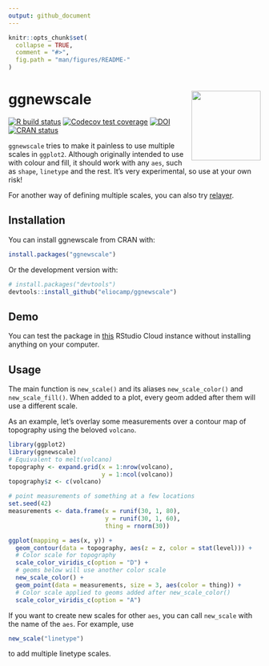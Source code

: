 ```yaml
---
output: github_document
---
```


<!-- README.md is generated from README.Rmd. Please edit that file -->

```r
knitr::opts_chunk$set(
  collapse = TRUE,
  comment = "#>",
  fig.path = "man/figures/README-"
)
```
# ggnewscale <img src='man/figures/logo.png' align="right" height="138.5" />


<!-- badges: start -->

[![R build
status](https://github.com/eliocamp/ggnewscale/workflows/R-CMD-check/badge.svg)](https://github.com/eliocamp/ggnewscale/actions)
[![Codecov test
coverage](https://codecov.io/gh/eliocamp/ggnewscale/branch/master/graph/badge.svg)](https://codecov.io/gh/eliocamp/ggnewscale?branch=master)
[![DOI](https://zenodo.org/badge/161934647.svg)](https://zenodo.org/badge/latestdoi/161934647)
[![CRAN
status](http://www.r-pkg.org/badges/version/ggnewscale)](https://cran.r-project.org/package=ggnewscale)
<!-- badges: end -->


`ggnewscale` tries to make it painless to use multiple scales in `ggplot2`. Although originally intended to use with colour and fill, it should work with any `aes`, such as `shape`, `linetype` and the rest. It's very experimental, so use at your own risk! 

For another way of defining multiple scales, you can also try [relayer](https://github.com/clauswilke/relayer).

## Installation

You can install ggnewscale from CRAN with:

```r
install.packages("ggnewscale")
```

Or the development version with:

```r
# install.packages("devtools")
devtools::install_github("eliocamp/ggnewscale")
```
## Demo

You can test the package in [this](https://rstudio.cloud/project/574022) RStudio Cloud instance without installing anything on your computer. 

## Usage

The main function is `new_scale()` and its aliases `new_scale_color()` and `new_scale_fill()`. When added to a plot, every geom added after them will use a different scale.

As an example, let's overlay some measurements over a contour map of topography using the beloved `volcano`. 

```r
library(ggplot2)
library(ggnewscale)
# Equivalent to melt(volcano)
topography <- expand.grid(x = 1:nrow(volcano),
                          y = 1:ncol(volcano))
topography$z <- c(volcano)

# point measurements of something at a few locations
set.seed(42)
measurements <- data.frame(x = runif(30, 1, 80),
                           y = runif(30, 1, 60),
                           thing = rnorm(30))

ggplot(mapping = aes(x, y)) +
  geom_contour(data = topography, aes(z = z, color = stat(level))) +
  # Color scale for topography
  scale_color_viridis_c(option = "D") +
  # geoms below will use another color scale
  new_scale_color() +
  geom_point(data = measurements, size = 3, aes(color = thing)) +
  # Color scale applied to geoms added after new_scale_color()
  scale_color_viridis_c(option = "A")
```


If you want to create new scales for other `aes`, you can call `new_scale` with the name of the `aes`. For example, use 

```r
new_scale("linetype")
```

to add multiple linetype scales. 
